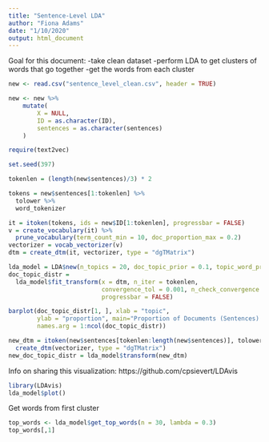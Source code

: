 ```yaml
---
title: "Sentence-Level LDA"
author: "Fiona Adams"
date: "1/10/2020"
output: html_document
---
```


Goal for this document: 
-take clean dataset
-perform LDA to get clusters of words that go together
-get the words from each cluster

```r
new <- read.csv("sentence_level_clean.csv", header = TRUE)

new <- new %>%
    mutate(
        X = NULL,
        ID = as.character(ID),
        sentences = as.character(sentences)
    )
```

```r
require(text2vec)

set.seed(397)

tokenlen = (length(new$sentences)/3) * 2

tokens = new$sentences[1:tokenlen] %>% 
  tolower %>%
  word_tokenizer

it = itoken(tokens, ids = new$ID[1:tokenlen], progressbar = FALSE)
v = create_vocabulary(it) %>% 
  prune_vocabulary(term_count_min = 10, doc_proportion_max = 0.2)
vectorizer = vocab_vectorizer(v)
dtm = create_dtm(it, vectorizer, type = "dgTMatrix")

lda_model = LDA$new(n_topics = 20, doc_topic_prior = 0.1, topic_word_prior = 0.01)
doc_topic_distr = 
  lda_model$fit_transform(x = dtm, n_iter = tokenlen, 
                          convergence_tol = 0.001, n_check_convergence = 25, 
                          progressbar = FALSE)
```

```r
barplot(doc_topic_distr[1, ], xlab = "topic", 
        ylab = "proportion", main="Proportion of Documents (Sentences) in each Topic", ylim = c(0, 1), 
        names.arg = 1:ncol(doc_topic_distr))
```

```r
new_dtm = itoken(new$sentences[tokenlen:length(new$sentences)], tolower, word_tokenizer, ids = new$ID[tokenlen:length(new$sentences)]) %>% 
  create_dtm(vectorizer, type = "dgTMatrix")
new_doc_topic_distr = lda_model$transform(new_dtm)
```

Info on sharing this visualization: https://github.com/cpsievert/LDAvis
```r
library(LDAvis)
lda_model$plot()
```

Get words from first cluster
```r
top_words <- lda_model$get_top_words(n = 30, lambda = 0.3)
top_words[,1]
```



